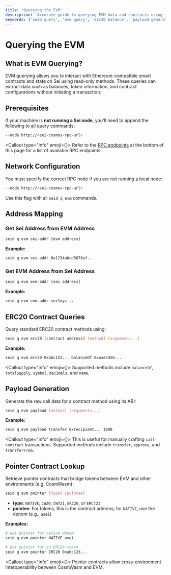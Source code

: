 ```yaml
---
title: 'Querying the EVM'
description: 'Accurate guide to querying EVM data and contracts using the seid CLI, including address lookups, ERC20 queries, payload generation, and pointer resolution.'
keywords: ['seid query', 'evm query', 'erc20 balance', 'payload generation', 'pointer contract']
---
```



# Querying the EVM

## What is EVM Querying?

EVM querying allows you to interact with Ethereum-compatible smart contracts and state on Sei using read-only methods. These queries can extract data such as balances, token information, and contract configurations without initiating a transaction.

## Prerequisites

If your machine is **not running a Sei node**, you'll need to append the following to all query commands:

```bash
--node http://<sei-cosmos-rpc-url>
```

<Callout type="info" emoji={<IconInfoCircle className="h-5 w-5 mt-1" />}>
  Refer to the [RPC endpoints](/) at the bottom of this page for a list of available RPC endpoints.
</Callout>

## Network Configuration

You must specify the correct RPC node if you are not running a local node:

```bash
--node http://<sei-cosmos-rpc-url>
```

Use this flag with all `seid q evm` commands.

## Address Mapping

### Get Sei Address from EVM Address

```bash copy
seid q evm sei-addr [evm address]
```

**Example:**

```bash copy
seid q evm sei-addr 0x1234abcd5678ef...
```

### Get EVM Address from Sei Address

```bash copy
seid q evm evm-addr [sei address]
```

**Example:**

```bash copy
seid q evm evm-addr sei1xyz...
```

## ERC20 Contract Queries

Query standard ERC20 contract methods using:

```bash copy
seid q evm erc20 [contract address] [method] [arguments...]
```

**Example:**

```bash copy
seid q evm erc20 0xabc123... balanceOf 0xuser456...
```

<Callout type="info" emoji={<IconInfoCircle className="h-5 w-5 mt-1" />}>
  Supported methods include `balanceOf`, `totalSupply`, `symbol`, `decimals`, and `name`.
</Callout>

## Payload Generation

Generate the raw call data for a contract method using its ABI:

```bash copy
seid q evm payload [method] [arguments...]
```

**Example:**

```bash copy
seid q evm payload transfer 0xrecipient... 1000
```

<Callout type="info" emoji={<IconInfoCircle className="h-5 w-5 mt-1" />}>
  This is useful for manually crafting `call-contract` transactions. Supported methods include `transfer`, `approve`, and `transferFrom`.
</Callout>

## Pointer Contract Lookup

Retrieve pointer contracts that bridge tokens between EVM and other environments (e.g. CosmWasm):

```bash copy
seid q evm pointer [type] [pointee]
```

- **type**: `NATIVE`, `CW20`, `CW721`, `ERC20`, or `ERC721`
- **pointee**: For tokens, this is the contract address; for `NATIVE`, use the denom (e.g., `usei`)

**Examples:**

```bash copy
# Get pointer for native denom
seid q evm pointer NATIVE usei

# Get pointer for an ERC20 token
seid q evm pointer ERC20 0xabc123...
```

<Callout type="info" emoji={<IconInfoCircle className="h-5 w-5 mt-1" />}>
  Pointer contracts allow cross-environment interoperability between CosmWasm and EVM.
</Callout>
